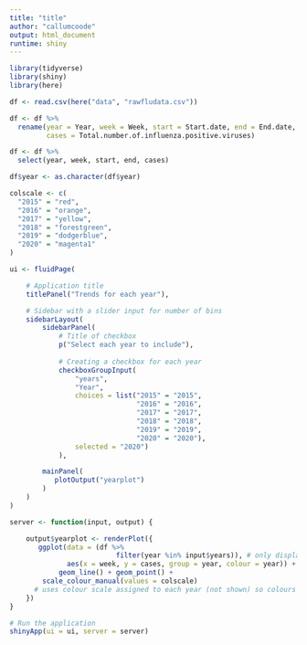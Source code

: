 ```yaml
---
title: "title"
author: "callumcoode"
output: html_document
runtime: shiny
---
```


```r
library(tidyverse)
library(shiny)
library(here)
```


```r
df <- read.csv(here("data", "rawfludata.csv"))

df <- df %>% 
  rename(year = Year, week = Week, start = Start.date, end = End.date, 
         cases = Total.number.of.influenza.positive.viruses)

df <- df %>% 
  select(year, week, start, end, cases)

df$year <- as.character(df$year)
```

```r
colscale <- c(
  "2015" = "red",
  "2016" = "orange",
  "2017" = "yellow",
  "2018" = "forestgreen",
  "2019" = "dodgerblue",
  "2020" = "magenta1"
)
```

```r

ui <- fluidPage(

    # Application title
    titlePanel("Trends for each year"),

    # Sidebar with a slider input for number of bins 
    sidebarLayout(
        sidebarPanel(
            # Title of checkbox
            p("Select each year to include"),
            
            # Creating a checkbox for each year
            checkboxGroupInput(
                "years",
                "Year",
                choices = list("2015" = "2015",
                               "2016" = "2016",
                               "2017" = "2017",
                               "2018" = "2018",
                               "2019" = "2019",
                               "2020" = "2020"),
                selected = "2020")
            ),

        mainPanel(
           plotOutput("yearplot")
        )
    )
)

server <- function(input, output) {

    output$yearplot <- renderPlot({
       ggplot(data = (df %>% 
                          filter(year %in% input$years)), # only displays years checked in the checkbox
              aes(x = week, y = cases, group = year, colour = year)) +
            geom_line() + geom_point() + 
        scale_colour_manual(values = colscale) 
      # uses colour scale assigned to each year (not shown) so colours don't change when other years are selected
    })
}

# Run the application 
shinyApp(ui = ui, server = server)

```
